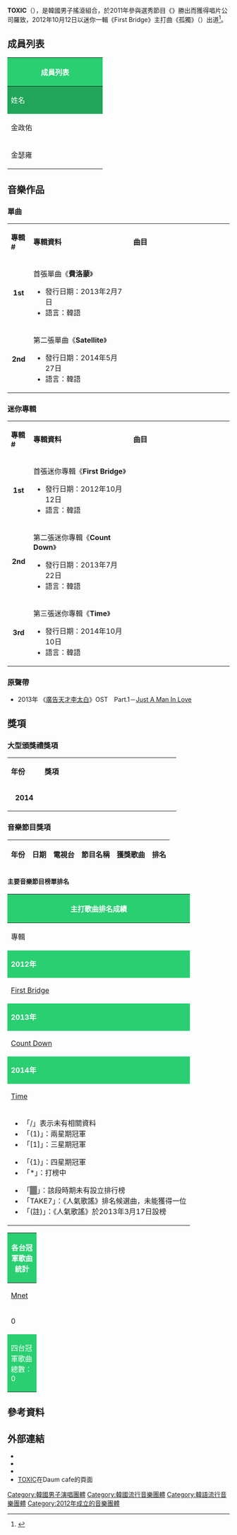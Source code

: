 {{Refimprove|time=2021-12-12T12:23:04+00:00}}
{{藝人
| 姓名 = TOXIC
| 類型 = 組合
| 圖片 = 
| 圖片簡介 = 
| 圖片尺寸 = 
| 外文名 = 톡식
| 外文 = ko
| 國籍 = {{KOR}}
| 出道地點 = 韓國
| 音樂類型 = [[K-pop|K-pop]]、[[搖滾|搖滾]]
| 職業 = [[歌手|歌手]]
| 活躍年代 = 2012年10月12日 - 至今
| 出道日期 = 2012年10月12日
| 出道作 = 孤獨（{{lang|ko|외로워}}）
| 唱片公司 = [[波麗佳音|波麗佳音]]
| 經紀公司 = TnC娛樂
| 網站 = [http://www.bandtoxic.com/ 官方Fan Cafe]
| 現任成員 = 金政佑（{{lang|ko|김정우}}）<br/>金瑟雍（{{lang|ko|김슬옹}}）
| 相關團體 = 
}}

'''TOXIC'''（{{lang-ko|톡식}}），是韓國男子搖滾組合，於2011年參與選秀節目《{{link-ko|TOP BAND|TOP 밴드}}》勝出而獲得唱片公司羅致，2012年10月12日以迷你一輯《First Bridge》主打曲《孤獨》（{{lang-ko|외로워}}）出道<ref>{{cite web|url=http://www.allkpop.com/article/2012/10/rock-band-toxic-debuts-with-lonely-on-music-bank|title=Rock band TOXIC debuts with "Lonely" on 'Music Bank'!|language=en|publisher=allkpop|accessdate=2014-11-04|archive-date=2014-11-04|archive-url=https://web.archive.org/web/20141104154118/http://www.allkpop.com/article/2012/10/rock-band-toxic-debuts-with-lonely-on-music-bank|dead-url=no}}</ref>。

== 成員列表 ==
{| class="wikitable"  style="text-align:center"
! colspan="4" style="background:#2acf71; color:white"|成員列表
|-
! width="200px" style="background:#21a55a; color:white"|姓名
! style="background:#21a55a; color:white"|身高
! style="background:#21a55a; color:white"|出生日期
|-
| 金政佑<br />{{kor|k=김정우|rm=Kim Jung Woo|link=no}}
| 180cm
| {{Birth date and age|1987|5|20}}
|-
| 金瑟雍<br />{{kor|k=김슬옹|rm=Kim Seul Ong|link=no}}
| 183cm
| {{Birth date and age|1992|4|12}}
|}

== 音樂作品 ==
=== 單曲 === 
{|class="wikitable" width="85%"
|- style="background:#2acf71; color:white" align=center
|style="width:7%"|'''專輯 #'''||style="width:40%"|'''專輯資料'''||style="width:40%"|'''曲目'''
|- bgcolor="#F0F8FF"
|align="center"| '''1st'''
|align="left"| 首張單曲《'''費洛蒙'''》
* 發行日期：2013年2月7日
* 語言：韓語
|align="left" style="font-size: 85%;"|
{{hidden|曲目|
# '''費洛蒙（페로몬）'''
}}
|- bgcolor="#FFFFFF"
|align="center"| '''2nd'''
|align="left"| 第二張單曲《'''Satellite'''》
* 發行日期：2014年5月27日
* 語言：韓語
|align="left" style="font-size: 85%;"|
{{hidden|曲目|
#'''Satellite'''
#Satellite（Inst.）
}}
|}

=== 迷你專輯 ===
{|class="wikitable" width="85%"
|- style="background:#2acf71; color:white" align=center
|style="width:7%"|'''專輯 #'''||style="width:40%"|'''專輯資料'''||style="width:40%"|'''曲目'''
|- bgcolor="#F0F8FF"
|align="center"| '''1st'''
|align="left"| 首張迷你專輯《'''First Bridge'''》
* 發行日期：2012年10月12日
* 語言：韓語
|align="left" style="font-size: 85%;"|
{{hidden|曲目|
#Get Out	
#'''孤獨（외로워）'''
#疾藜（질려）
#No More
#Get Out（Remix）
# 孤獨（Inst.）
}}
|- bgcolor="#FFFFFF"
|align="center"| '''2nd'''
|align="left"| 第二張迷你專輯《'''Count Down'''》
* 發行日期：2013年7月22日
* 語言：韓語
|align="left" style="font-size: 85%;"|
{{hidden|曲目|
#'''Count Down'''
#孤獨（Rock Ver.）（외로워（Rock Ver.））
#甚至當時你（잠시라도 그대）
#Midnight
#Into The Night
#理想型（이상형）
#Count Down（Inst.）
}}
|- bgcolor="#F0F8FF"
|align="center"| '''3rd'''
|align="left"| 第三張迷你專輯《'''Time'''》
* 發行日期：2014年10月10日
* 語言：韓語
|align="left" style="font-size: 85%;"|
{{hidden|曲目|
#Today
#Mayday
#Time
#'''Deja Vu'''
#One Dream
#稍後離別（잠시 후 이별）（Outro）
}}
|}
=== 原聲帶 ===
* 2013年 《[[廣告天才李太白|廣告天才李太白]]》OST　Part.1－[[悲傷的心情_(JUST_A_MAN_IN_LOVE)|Just A Man In Love]]

== 獎項 ==
=== 大型頒獎禮獎項 ===
{|class="wikitable" width="85%"
|- style="background:#2acf71; color:white" align=center
|style="width:15%"|'''年份'''||style="width:60%"|'''獎項'''
|-
!align="center"|'''2014'''
|align="left"|
|}

=== 音樂節目獎項 ===
{| border="2" cellpadding="2" cellspacing="0" style="margin: 1em 1em 1em 0; background: #f9f9f9; border: 1px #aaa solid; border-collapse: collapse; font-size: small;"  width="85%"
|-style="background:#2acf71; color:white"
!年份
!日期
!電視台
!節目名稱
!獲獎歌曲
!排名
|}

====主要音樂節目榜單排名====
{|class="wikitable mw-collapsible mw-collapsed" style="font-size:small"
!colspan="7" style="background:#2acf71; color:white"|主打歌曲排名成績
|-
!專輯!!歌曲!!width=100|[[Mnet媒體|Mnet]]<br /><small>《[[M!_Countdown|M! Countdown]]》</small>!!width=100|[[KBS第2頻道|KBS2]]<br /><small>《[[KBS音樂銀行|Music Bank]]》</small>!!width=100|[[文化廣播_(韓國)|MBC]]<br /><small>《[[Show!_音樂中心|Show! 音樂中心]]》</small>!!width=100|[[SBS_(韓國)|SBS]]<br /><small>《[[SBS人氣歌謠|人氣歌謠]]》</small>!!width=170px|備註
|-
! style="background:#2acf71; color:white" colspan="7" | '''2012年'''
|-
| [[First_Bridge|First Bridge]] || 孤獨 || / || / || / || / || '''[[SBS_MTV|SBS MTV]]'''<br>'''[[THE_SHOW_(SBS_MTV節目)|THE SHOW]]：'''7
|-
! style="background:#2acf71; color:white" colspan="7" | '''2013年'''
|-
| [[Count_Down_(EP)|Count Down]] || Count Down || / || / || / || / || 
|-
! style="background:#2acf71; color:white" colspan="7" | '''2014年'''
|-
| [[Time_(TOXIC迷你專輯)|Time]] || Deja Vu || 17 || / || / || / || '''SBS'''<br>'''THE SHOW：'''19
|-
|colspan="7"|
{{col-begin}}
{{col-3}}
*「/」表示未有相關資料
*「(1)」：兩星期冠軍
*「[1]」：三星期冠軍
{{col-break}}
*「{1}」：四星期冠軍
*「*」：打榜中
{{col-break}}
*「<span style="background:#808080">　</span>」：該段時期未有設立排行榜
*「TAKE7」：《人氣歌謠》排名候選曲，未能獲得一位
*「(註)」：《人氣歌謠》於2013年3月17日設榜
{{col-end}}
|}

{|class="wikitable" style="text-align:right"
!colspan="4" style="background:#2acf71; color:white"|各台冠軍歌曲統計
|-
!width="50"|[[Mnet媒體|Mnet]]!!width="50"|[[韓國放送公社|KBS]]!!width="50"|[[文化廣播_(韓國)|MBC]]!!width="50"|[[SBS_(韓國)|SBS]]
|-
|0||0||0||0
|-
! style="background:#2acf71; color:white" colspan="4"|四台冠軍歌曲總數：0
|}

== 參考資料 ==
{{reflist}}

== 外部連結 ==
* {{youtube|user=bandthetoxic}}
* {{facebook|pages/Band-Toxic-_-톡식/187537594678665}}
* {{twitter|bandtoxic}}
* [http://www.bandtoxic.com/ TOXIC]{{Wayback|url=http://www.bandtoxic.com/ |date=20141217014237 }}在Daum cafe的頁面

[[Category:韓國男子演唱團體|Category:韓國男子演唱團體]]
[[Category:韓國流行音樂團體|Category:韓國流行音樂團體]]
[[Category:韓語流行音樂團體|Category:韓語流行音樂團體]]
[[Category:2012年成立的音樂團體|Category:2012年成立的音樂團體]]